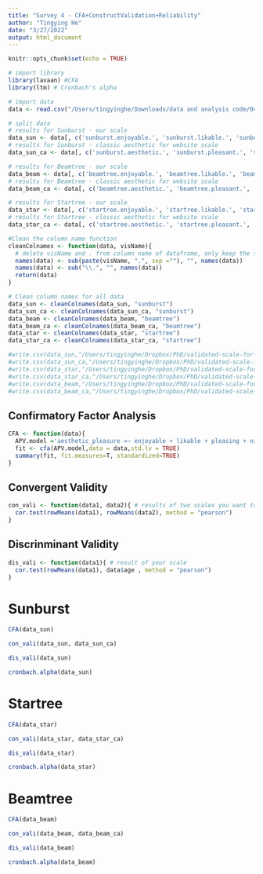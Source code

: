 ```yaml
---
title: "Survey 4 - CFA+ConstructValidation+Reliability"
author: "Tingying He"
date: "3/27/2022"
output: html_document
---
```


```r
knitr::opts_chunk$set(echo = TRUE)
```

```r
# import library
library(lavaan) #CFA
library(ltm) # Cronbach's alpha
```

```r
# import data
data <- read.csv("/Users/tingyinghe/Downloads/data and analysis code/04 CFA/CFA-ValidatedSurveyResults+Demographics.csv" , encoding="UTF-8")
```

```r
# split data
# results for Sunburst - our scale
data_sun <- data[, c('sunburst.enjoyable.', 'sunburst.likable.', 'sunburst.pleasing.', 'sunburst.nice.', 'sunburst.appealing.')]
# results for Sunburst - classic aesthetic for website scale
data_sun_ca <- data[, c('sunburst.aesthetic.', 'sunburst.pleasant.', 'sunburst.clear.', 'sunburst.clean.', 'sunburst.symmetric.')]

# results for Beamtree - our scale
data_beam <- data[, c('beamtree.enjoyable.', 'beamtree.likable.', 'beamtree.pleasing.', 'beamtree.nice.', 'beamtree.appealing.')]
# results for Beamtree - classic aesthetic for website scale
data_beam_ca <- data[, c('beamtree.aesthetic.', 'beamtree.pleasant.', 'beamtree.clear.', 'beamtree.clean.', 'beamtree.symmetric.')]

# results for Startree - our scale
data_star <- data[, c('startree.enjoyable.', 'startree.likable.', 'startree.pleasing.', 'startree.nice.', 'startree.appealing.')]
# results for Startree - classic aesthetic for website scale
data_star_ca <- data[, c('startree.aesthetic.', 'startree.pleasant.', 'startree.clear.', 'startree.clean.', 'startree.symmetric.')]
```

```r
#Clean the column name function
cleanColnames <- function(data, visName){
  # delete visName and . from column name of dataframe, only keep the terms as column name
  names(data) <- sub(paste(visName, ".", sep =""), "", names(data))
  names(data) <- sub("\\.", "", names(data))
  return(data)
}
```

```r
# Clean column names for all data
data_sun <- cleanColnames(data_sun, "sunburst")
data_sun_ca <- cleanColnames(data_sun_ca, "sunburst")
data_beam <- cleanColnames(data_beam, "beamtree")
data_beam_ca <- cleanColnames(data_beam_ca, "beamtree")
data_star <- cleanColnames(data_star, "startree")
data_star_ca <- cleanColnames(data_star_ca, "startree")
```

```r
#write.csv(data_sun,"/Users/tingyinghe/Dropbox/PhD/validated-scale-for-vis-design/aestheticpleasurescale/CFA/data/sunburst.csv", row.names = FALSE)
#write.csv(data_sun_ca,"/Users/tingyinghe/Dropbox/PhD/validated-scale-for-vis-design/aestheticpleasurescale/CFA/data/sunburst_ca.csv", row.names = FALSE)
#write.csv(data_star,"/Users/tingyinghe/Dropbox/PhD/validated-scale-for-vis-design/aestheticpleasurescale/CFA/data/startree.csv", row.names = FALSE)
#write.csv(data_star_ca,"/Users/tingyinghe/Dropbox/PhD/validated-scale-for-vis-design/aestheticpleasurescale/CFA/data/startree_ca.csv", row.names = FALSE)
#write.csv(data_beam,"/Users/tingyinghe/Dropbox/PhD/validated-scale-for-vis-design/aestheticpleasurescale/CFA/data/beamtree.csv", row.names = FALSE)
#write.csv(data_beam_ca,"/Users/tingyinghe/Dropbox/PhD/validated-scale-for-vis-design/aestheticpleasurescale/CFA/data/beamtree_ca.csv", row.names = FALSE)
```


## Confirmatory Factor Analysis


```r
CFA <- function(data){
  APV.model ='aesthetic_pleasure =~ enjoyable + likable + pleasing + nice + appealing'
  fit <- cfa(APV.model,data = data,std.lv = TRUE)
  summary(fit, fit.measures=T, standardized=TRUE)
}
```

## Convergent Validity
```r
con_vali <- function(data1, data2){ # results of two scales you want to calculate correlation
  cor.test(rowMeans(data1), rowMeans(data2), method = "pearson")
}
```

## Discrinminant Validity
```r
dis_vali <- function(data1){ # result of your scale
  cor.test(rowMeans(data1), data$age , method = "pearson")
}
```


# Sunburst
```r
CFA(data_sun)
```

```r
con_vali(data_sun, data_sun_ca)
```

```r
dis_vali(data_sun)
```


```r
cronbach.alpha(data_sun)
```

# Startree
```r
CFA(data_star)
```

```r
con_vali(data_star, data_star_ca)
```

```r
dis_vali(data_star)
```


```r
cronbach.alpha(data_star)
```

# Beamtree
```r
CFA(data_beam)
```

```r
con_vali(data_beam, data_beam_ca)
```

```r
dis_vali(data_beam)
```

```r
cronbach.alpha(data_beam)
```



